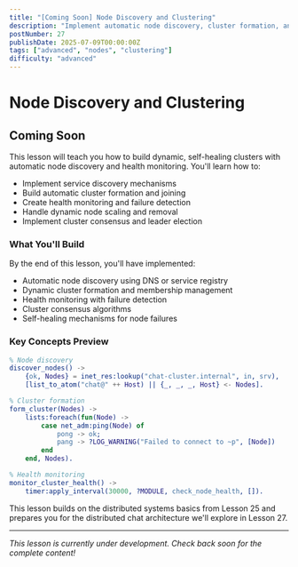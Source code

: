 ```yaml
---
title: "[Coming Soon] Node Discovery and Clustering"
description: "Implement automatic node discovery, cluster formation, and health monitoring for dynamic, self-healing distributed chat server clusters"
postNumber: 27
publishDate: 2025-07-09T00:00:00Z
tags: ["advanced", "nodes", "clustering"]
difficulty: "advanced"
---
```


# Node Discovery and Clustering

## Coming Soon

This lesson will teach you how to build dynamic, self-healing clusters with automatic node discovery and health monitoring. You'll learn how to:

- Implement service discovery mechanisms
- Build automatic cluster formation and joining
- Create health monitoring and failure detection
- Handle dynamic node scaling and removal
- Implement cluster consensus and leader election

### What You'll Build

By the end of this lesson, you'll have implemented:

- Automatic node discovery using DNS or service registry
- Dynamic cluster formation and membership management
- Health monitoring with failure detection
- Cluster consensus algorithms
- Self-healing mechanisms for node failures

### Key Concepts Preview

```erlang
% Node discovery
discover_nodes() ->
    {ok, Nodes} = inet_res:lookup("chat-cluster.internal", in, srv),
    [list_to_atom("chat@" ++ Host) || {_, _, _, Host} <- Nodes].

% Cluster formation
form_cluster(Nodes) ->
    lists:foreach(fun(Node) ->
        case net_adm:ping(Node) of
            pong -> ok;
            pang -> ?LOG_WARNING("Failed to connect to ~p", [Node])
        end
    end, Nodes).

% Health monitoring
monitor_cluster_health() ->
    timer:apply_interval(30000, ?MODULE, check_node_health, []).
```

This lesson builds on the distributed systems basics from Lesson 25 and prepares you for the distributed chat architecture we'll explore in Lesson 27.

---

_This lesson is currently under development. Check back soon for the complete content!_
